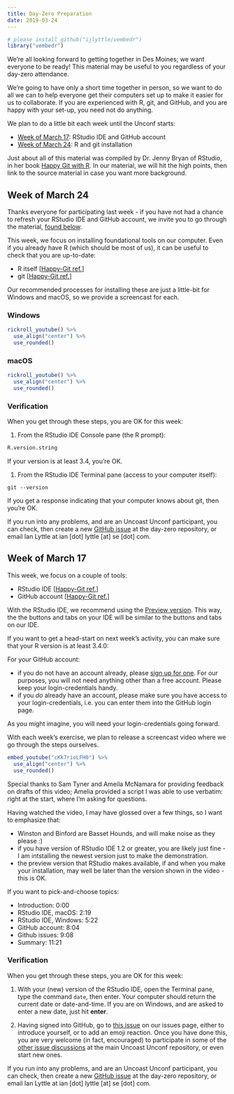 ```yaml
---
title: Day-Zero Preparation
date: 2019-03-24
---
```



```r
# please install_github("ijlyttle/vembedr")
library("vembedr")
```

We're all looking forward to getting together in Des Moines; we want everyone to be ready! This material may be useful to you regardless of your day-zero attendance.

We're going to have only a short time together in person, so we want to do all we can to help everyone get their computers set up to make it easier for us to collaborate. If you are experienced with R, git, and GitHub, and you are happy with your set-up, you need not do anything.

We plan to do a little bit each week until the Unconf starts:

- [Week of March 17](#week-00): RStudio IDE and GitHub account
- [Week of March 24](#week-01): R and git installation

Just about all of this material was compiled by Dr. Jenny Bryan of RStudio, in her book [Happy Git with R](https://happygitwithr.com). In our material, we will hit the high points, then link to the source material in case you want more background.

## Week of March 24 {#week-01}

Thanks everyone for participating last week - if you have not had a chance to refresh your RStudio IDE and GitHub account, we invite you to go through the material, [found below](#week-00).

This week, we focus on installing foundational tools on our computer. Even if you already have R (which should be most of us), it can be useful to check that you are up-to-date:

- R itself [[Happy-Git ref.](https://happygitwithr.com/install-r-rstudio.html)]
- git [[Happy-Git ref.](https://happygitwithr.com/install-git.html)]

Our recommended processes for installing these are just a little-bit for Windows and macOS, so we provide a screencast for each.

### Windows

```r
rickroll_youtube() %>%
  use_align("center") %>%
  use_rounded()
```

### macOS

```r
rickroll_youtube() %>%
  use_align("center") %>%
  use_rounded()
```

### Verification

When you get through these steps, you are OK for this week:

1. From the RStudio IDE Console pane (the R prompt):

```r
R.version.string
```

If your version is at least 3.4, you're OK.

1. From the RStudio IDE Terminal pane (access to your computer itself):

```
git --version
```

If you get a response indicating that your computer knows about git, then you're OK.

If you run into any problems, and are an Uncoast Unconf participant, you can check, then create a new [GitHub issue](https://github.com/uncoast-unconf/uu-2019-day-zero/issues) at the day-zero repository, or email Ian Lyttle at ian [dot] lyttle [at] se [dot] com.

## Week of March 17 {#week-00}

This week, we focus on a couple of tools:

- RStudio IDE [[Happy-Git ref.](https://happygitwithr.com/install-r-rstudio.html)]
- GitHub account [[Happy-Git ref.](https://happygitwithr.com/github-acct.html)]

With the RStudio IDE, we recommend using the [Preview version](https://www.rstudio.com/products/rstudio/download/preview/). This way, the the buttons and tabs on your IDE will be similar to the buttons and tabs on our IDE.

If you want to get a head-start on next week's activity, you can make sure that your R version is at least 3.4.0:

For your GitHub account:

- if you do not have an account already, please [sign up for one](https://github.com/join). For our purposes, you will not need anything other than a free account. Please keep your login-credentials handy.
- if you *do* already have an account, please make sure you have access to your login-credentials, i.e. you can enter them into the GitHub login page.

As you might imagine, you will need your login-credentials going forward.

With each week's exercise, we plan to release a screencast video where we go through the steps ourselves.

```r
embed_youtube("cKk7rioLFH0") %>%
  use_align("center") %>%
  use_rounded()
```

Special thanks to Sam Tyner and Ameila McNamara for providing feedback on drafts of this video; Amelia provided a script I was able to use verbatim: right at the start, where I'm asking for questions.

Having watched the video, I may have glossed over a few things, so I want to emphasize that:

- Winston and Binford are Basset Hounds, and will make noise as they please :)
- if you have version of RStudio IDE 1.2 or greater, you are likely just fine - I am intstalling the newest version just to make the demonstration.
- the preview version  that RStudio makes available, if and when you make your installation, may well be later than the version shown in the video - this is OK.

If you want to pick-and-choose topics:

- Introduction: 0:00
- RStudio IDE, macOS: 2:19
- RStudio IDE, Windows: 5:22
- GitHub account: 8:04
- Github issues: 9:08
- Summary: 11:21

### Verification

When you get through these steps, you are OK for this week:

1. With your (new) version of the RStudio IDE, open the Terminal pane, type the command `date`, then enter. Your computer should return the current date or date-and-time. If you are on Windows, and are asked to enter a new date, just hit **enter**.

2. Having signed into GitHub, go to [this issue](https://github.com/uncoast-unconf/uu-2019-day-zero/issues/11) on our issues page, either to introduce yourself, or to add an emoji reaction. Once you have done this, you are very welcome (in fact, encouraged) to participate in some of the [other issue discussions](https://github.com/uncoast-unconf/uu-2019/issues) at the main Uncoast Unconf repository, or even start new ones.

If you run into any problems, and are an Uncoast Unconf participant, you can check, then create a new [GitHub issue](https://github.com/uncoast-unconf/uu-2019-day-zero/issues) at the day-zero repository, or email Ian Lyttle at ian [dot] lyttle [at] se [dot] com.
